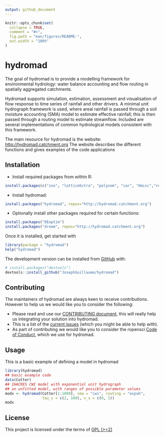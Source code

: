 ```yaml
---
output: github_document
---
```


<!-- README.md is generated from README.Rmd. Please edit that file -->

```r
knitr::opts_chunk$set(
  collapse = TRUE,
  comment = "#>",
  fig.path = "man/figures/README-",
  out.width = "100%"
)
```

# hydromad

<!-- badges: start -->
<!-- [![R build status](https://github.com/WillemVervoort/hydromad/workflows/R-CMD-check/badge.svg)](https://github.com/WillemVervoort/hydromad/actions) -->
<!-- badges: end -->

The goal of hydromad is to provide a modelling framework for environmental hydrology: water balance accounting and flow routing in spatially aggregated catchments. 
  
Hydromad supports simulation, estimation, assessment and visualisation of flow response to time series of rainfall and other drivers. A minimal unit hydrograph framework is used, where areal rainfall is passed through a soil moisture accounting (SMA) model to estimate effective rainfall; this is then passed through a routing model to estimate streamflow. Included are several implementations of common hydrological models consistent with this framework.

The main resource for hydromad is the website: [http://hydromad.catchment.org](http://hydromad.catchment.org)
The website describes the different functions and gives examples of the code applications

## Installation

<!--- You can install the released version of hydromad from [CRAN](https://CRAN.R-project.org) with:

``` r
install.packages("hydromad")
```
--->
* Install required packages from within R:
``` r
install.packages(c("zoo", "latticeExtra", "polynom", "car", "Hmisc","reshape"))
``` 

* Install hydromad:
``` r
install.packages("hydromad", repos="http://hydromad.catchment.org")
``` 

* Optionally install other packages required for certain functions:
``` r
install.packages("DEoptim")
install.packages("dream", repos="http://hydromad.catchment.org")
``` 

Once it is installed, get started with

``` r   
library(package = "hydromad")
help("hydromad")
```  

The development version can be installed from [GitHub](https://github.com/) with:

``` r  
# install.packages("devtools")
devtools::install_github("JosephGuillaume/hydromad")
```

## Contributing

The maintainers of hydromad are always keen to receive contributions. However to help us we would like you to consider the following:

* Please read and use our [CONTRIBUTING document](https://github.com/josephguillaume/hydromad/blob/master/docs/CONTRIBUTING.md), this will really help us integrating your solution into hydromad.  
* This is a list of the [current issues](https://github.com/josephguillaume/hydromad/issues) (which you might be able to help with).  
* As part of contributing we would like you to consider the ropensci [Code of Conduct](https://ropensci.org/code-of-conduct/), which we use for hydromad. 


## Usage

This is a basic example of defining a model in hydromad

```r
library(hydromad)
## basic example code
data(Cotter)
## IHACRES CWI model with exponential unit hydrograph
## an unfitted model, with ranges of possible parameter values
modx <- hydromad(Cotter[1:1000], sma = "cwi", routing = "expuh",
                 tau_s = c(2, 100), v_s = c(0, 1))
modx
```

## License

This project is licensed under the terms of [GPL (>=2)](https://github.com/josephguillaume/hydromad/blob/master/DESCRIPTION)
